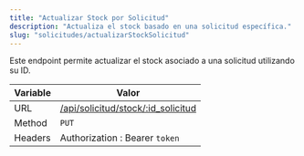 ```yaml
---
title: "Actualizar Stock por Solicitud"
description: "Actualiza el stock basado en una solicitud específica."
slug: "solicitudes/actualizarStockSolicitud"
---
```


Este endpoint permite actualizar el stock asociado a una solicitud utilizando su ID.

| Variable | Valor                                                                    |
| -------- | ------------------------------------------------------------------------ |
| URL      | [/api/solicitud/stock/:id_solicitud](/api/solicitud/stock/:id_solicitud) |
| Method   | `PUT`                                                                    |
| Headers  | Authorization : Bearer `token`                                           |
